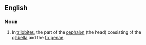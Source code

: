 ==English==

===Noun===
{{en-noun}}

# {{anatomy}} In [[trilobite]]s, the part of the [[cephalon]] (the head) consisting of the [[glabella]] and the [[fixigena]]e.